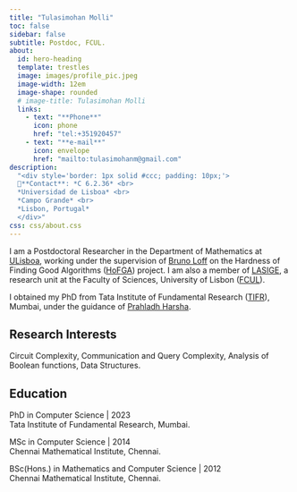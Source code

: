 ```yaml
---
title: "Tulasimohan Molli"
toc: false
sidebar: false
subtitle: Postdoc, FCUL.
about:
  id: hero-heading
  template: trestles
  image: images/profile_pic.jpeg
  image-width: 12em
  image-shape: rounded
  # image-title: Tulasimohan Molli
  links:
    - text: "**Phone**"
      icon: phone
      href: "tel:+351920457" 
    - text: "**e-mail**"
      icon: envelope
      href: "mailto:tulasimohanm@gmail.com"
description: 
  "<div style='border: 1px solid #ccc; padding: 10px;'>
  📍**Contact**: *C 6.2.36* <br> 
  *Universidad de Lisboa* <br>
  *Campo Grande* <br>
  *Lisbon, Portugal*
  </div>"
css: css/about.css
---
```

:::{#hero-heading}

I am a Postdoctoral Researcher in the Department of Mathematics at  [ULisboa](), working under the supervision of [Bruno Loff]() on the Hardness of Finding Good Algorithms ([HoFGA]()) project. I am also a member of [LASIGE](), a research unit at the Faculty of Sciences, University of Lisbon ([FCUL]()).

I obtained my PhD from Tata Institute of Fundamental Research ([TIFR]()), Mumbai, under the guidance of [Prahladh Harsha]().

<!-- I earned my Bachelor's and Master's degrees from Chennai Mathematical Institute (CMI), during which I also attended courses at the Institute of Mathematical Sciences (IMSc), Chennai. For my Master's project, I collaborated with Srikanth Srinivasan at IIT Bombay and completed a qualifier project under the guidance of Arkadev Chattopadhyay at TIFR. -->

## Research Interests

Circuit Complexity, Communication and Query Complexity, Analysis of Boolean functions, Data Structures. 

<!-- ::: {.columns}
::: {.column width="50%"}

- Circuit Complexity
- Communication and Query Complexity
:::

::: {.column width="50%"}
- Analysis of Boolean functions
- Data Structures
:::
::: -->

## Education

PhD in Computer Science | 2023 </br>
Tata Institute of Fundamental Research, Mumbai. 

MSc in Computer Science | 2014 </br>
Chennai Mathematical Institute, Chennai. 

BSc(Hons.) in Mathematics and Computer Science | 2012 </br>
Chennai Mathematical Institute, Chennai.  

:::
